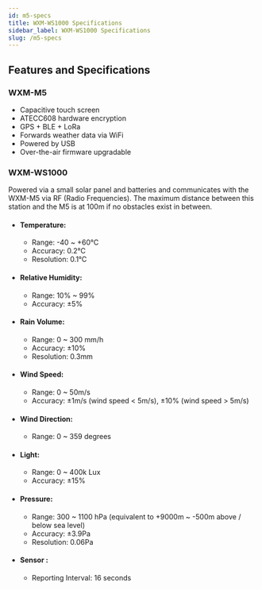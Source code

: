 ```yaml
---
id: m5-specs
title: WXM-WS1000 Specifications
sidebar_label: WXM-WS1000 Specifications
slug: /m5-specs
---
```



## Features and Specifications

### WXM-M5

- Capacitive touch screen
- ATECC608 hardware encryption
- GPS + BLE + LoRa
- Forwards weather data via WiFi
- Powered by USB
- Over-the-air firmware upgradable

### WXM-WS1000

Powered via a small solar panel and batteries and communicates with the WXM-M5 via RF (Radio Frequencies).
The maximum distance between this station and the M5 is at 100m if no obstacles exist in between.

- #### Temperature:

  - Range: -40 ~ +60°C
  - Accuracy: 0.2°C
  - Resolution: 0.1°C

- #### Relative Humidity:

  - Range: 10% ~ 99%
  - Accuracy: ±5%

- #### Rain Volume:

  - Range: 0 ~ 300 mm/h
  - Accuracy: ±10%
  - Resolution: 0.3mm

- #### Wind Speed:

  - Range: 0 ~ 50m/s
  - Accuracy: ±1m/s (wind speed < 5m/s), ±10% (wind speed > 5m/s)

- #### Wind Direction:

  - Range: 0 ~ 359 degrees

- #### Light:

  - Range: 0 ~ 400k Lux
  - Accuracy: ±15%

- #### Pressure:

  - Range: 300 ~ 1100 hPa (equivalent to +9000m ~ -500m above / below sea level)
  - Accuracy: ±3.9Pa
  - Resolution: 0.06Pa

- #### Sensor :
  - Reporting Interval: 16 seconds
